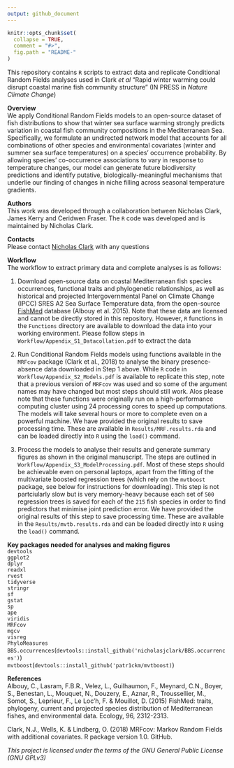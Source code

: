 ```yaml
---
output: github_document
---
```


<!-- README.md is generated from README.Rmd. Please edit that file -->

```r
knitr::opts_chunk$set(
  collapse = TRUE,
  comment = "#>",
  fig.path = "README-"
)
```

This repository contains `R` scripts to extract data and replicate Conditional Random Fields analyses used in Clark *et al* "Rapid winter warming could disrupt coastal marine fish community structure" (IN PRESS in *Nature Climate Change*)   
  
**Overview**    
We apply Conditional Random Fields models to an open-source dataset of fish distributions to show that winter sea surface warming strongly predicts variation in coastal fish community compositions in the Mediterranean Sea. Specifically, we formulate an undirected network model that accounts for all combinations of other species and environmental covariates (winter and summer sea surface temperatures) on a species’ occurrence probability. By allowing species’ co-occurrence associations to vary in response to temperature changes, our model can generate future biodiversity predictions and identify putative, biologically-meaningful mechanisms that underlie our finding of changes in niche filling across seasonal temperature gradients.  
  
**Authors**  
This work was developed through a collaboration between Nicholas Clark, James Kerry and Ceridwen Fraser. The `R` code was developed and is maintained by Nicholas Clark.  
  
**Contacts**  
Please contact [Nicholas Clark](https://researchers.uq.edu.au/researcher/15140) with any questions
  
**Workflow**   
The workflow to extract primary data and complete analyses is as follows:  
  
1. Download open-source data on coastal Mediterranean fish species occurrences, functional traits and phylogenetic relationships, as well as historical and projected Intergovernmental Panel on Climate Change (IPCC) SRES A2 Sea Surface Temperature data, from the open-source [FishMed](http://www.esapubs.org/archive/ecol/E096/203/) database (Albouy et al. 2015). Note that these data are licensed and cannot be directly stored in this repository. However, `R` functions in the `Functions` directory are available to download the data into your working environment. Please follow steps in `Workflow/Appendix_S1_Datacollation.pdf` to extract the data  
  
2. Run Conditional Random Fields models using functions available in the `MRFcov` package (Clark et al., 2018) to analyse the binary presence-absence data downloaded in Step 1 above. While `R` code in `Workflow/Appendix_S2_Models.pdf` is available to replicate this step, note that a previous version of `MRFcov` was used and so some of the argument names may have changed but most steps should still work. Alos please note that these functions were originally run on a high-performance computing cluster using 24 processing cores to speed up computations. The models will take several hours or more to complete even on a powerful machine. We have provided the original results to save processing time. These are available in `Results/MRF.results.rda` and can be loaded directly into `R` using the `load()` command.  
  
3. Process the models to analyse their results and generate summary figures as shown in the original manuscript. The steps are outlined in `Workflow/Appendix_S3_ModelProcessing.pdf`. Most of these steps should be achievable even on personal laptops, apart from the fitting of the multivariate boosted regression trees (which rely on the `mvtboost` package, see below for instructions for downloading). This step is not partciularly slow but is very memory-heavy because each set of `500` regression trees is saved for each of the `215` fish species in order to find predictors that minimise joint prediction error. We have provided the original results of this step to save processing time. These are available in the `Results/mvtb.results.rda` and can be loaded directly into `R` using the `load()` command.  
  
**Key packages needed for analyses and making figures**  
`devtools`  
`ggplot2`  
`dplyr`  
`readxl`  
`rvest`  
`tidyverse`  
`stringr`  
`sf`  
`gstat`  
`sp`  
`ape`  
`viridis`  
`MRFcov`  
`mgcv`  
`visreg`  
`PhyloMeasures`  
`BBS.occurrences`(`devtools::install_github('nicholasjclark/BBS.occurrences')`)  
`mvtboost`(`devtools::install_github('patr1ckm/mvtboost)`)  
  
**References**  
Albouy, C., Lasram, F.B.R., Velez, L., Guilhaumon, F., Meynard, C.N., Boyer, S., Benestan, L., Mouquet, N., Douzery, E., Aznar, R., Troussellier, M., Somot, S., Leprieur, F., Le Loc'h, F. & Mouillot, D. (2015) FishMed: traits, phylogeny, current and projected species distribution of Mediterranean fishes, and environmental data. Ecology, 96, 2312-2313.  
  
Clark, N.J., Wells, K. & Lindberg, O. (2018) MRFcov: Markov Random Fields with additional covariates. R package version 1.0. GitHub.  
  
*This project is licensed under the terms of the GNU General Public License (GNU GPLv3)*





